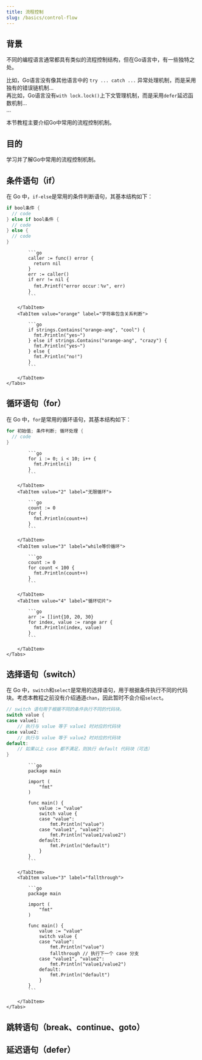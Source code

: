 ```yaml
---
title: 流程控制
slug: /basics/control-flow
---
```



<!--package-->

## 背景

不同的编程语言通常都具有类似的流程控制结构，但在Go语言中，有一些独特之处。

比如，Go语言没有像其他语言中的 `try ... catch ...` 异常处理机制，而是采用独有的错误链机制... <br/>
再比如，Go语言没有`with lock.lock()`上下文管理机制，而是采用`defer`延迟函数机制... <br/>
...

本节教程主要介绍Go中常用的流程控制机制。

## 目的

学习并了解Go中常用的流程控制机制。

## 条件语句（if）

在 Go 中，`if-else`是常用的条件判断语句，其基本结构如下：

```go
if bool条件 {
  // code
} else if bool条件 {
  // code
} else {
  // code
}
```

<BrowserWindow>
    <Tabs>
        <TabItem value="apple" label="错误值判断" default>

            ```go
            caller := func() error {
              return nil
            }
            err := caller()
            if err != nil {
              fmt.Printf("error occur：%v", err)
            }
            ```

        </TabItem>
        <TabItem value="orange" label="字符串包含关系判断">

            ```go
            if strings.Contains("orange-ang", "cool") {
              fmt.Println("yes~")
            } else if strings.Contains("orange-ang", "crazy") {
              fmt.Println("yes~")
            } else {
              fmt.Println("no!")
            }
            ```

        </TabItem>
    </Tabs>
</BrowserWindow>

## 循环语句（for）

在 Go 中，`for`是常用的循环语句，其基本结构如下：

```go
for 初始值; 条件判断; 循环处理 {
  // code
}
```

<BrowserWindow>
    <Tabs>
        <TabItem value="1" label="普通循环" default>

            ```go
            for i := 0; i < 10; i++ {
              fmt.Println(i)
            }
            ```

        </TabItem>
        <TabItem value="2" label="无限循环">

            ```go
            count := 0
            for {
              fmt.Println(count++)
            }
            ```

        </TabItem>
        <TabItem value="3" label="while等价循环">

            ```go
            count := 0
            for count < 100 {
              fmt.Println(count++)
            }
            ```

        </TabItem>
        <TabItem value="4" label="循环切片">

            ```go
            arr := []int{10, 20, 30}
            for index, value := range arr {
              fmt.Println(index, value)
            }
            ```

        </TabItem>
    </Tabs>
</BrowserWindow>

## 选择语句（switch）

在 Go 中，`switch`和`select`是常用的选择语句，用于根据条件执行不同的代码块。考虑本教程之前没有介绍通道`chan`，因此暂时不会介绍`select`。

```go
// switch 语句用于根据不同的条件执行不同的代码块。
switch value {
case value1:
    // 执行与 value 等于 value1 时对应的代码块
case value2:
    // 执行与 value 等于 value2 时对应的代码块
default:
    // 如果以上 case 都不满足，则执行 default 代码块（可选）
}
```

<BrowserWindow>
    <Tabs>
        <TabItem value="2" label="常规使用">

            ```go
            package main

            import (
                "fmt"
            )

            func main() {
                value := "value"
                switch value {
                case "value":
                    fmt.Println("value")
                case "value1", "value2":
                    fmt.Println("value1/value2")
                default:
                    fmt.Println("default")
                }
            }
            ```

        </TabItem>
        <TabItem value="3" label="fallthrough">

            ```go
            package main

            import (
                "fmt"
            )

            func main() {
                value := "value"
                switch value {
                case "value":
                    fmt.Println("value")
                    fallthrough // 执行下一个 case 分支
                case "value1", "value2":
                    fmt.Println("value1/value2")
                default:
                    fmt.Println("default")
                }
            }
            ```

        </TabItem>
    </Tabs>
</BrowserWindow>


## 跳转语句（break、continue、goto）

## 延迟语句（defer）

